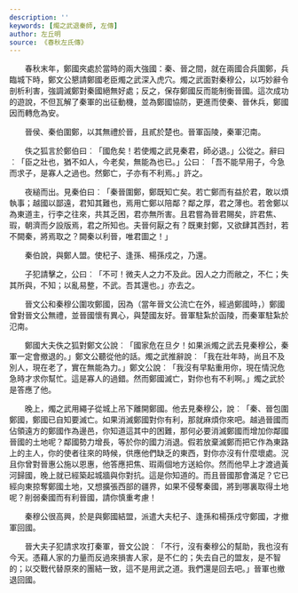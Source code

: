```yaml
---
description: ''
keywords: [燭之武退秦師, 左傳]
author: 左丘明
source: 《春秋左氏傳》
---
```


<Intro>

　　春秋末年，鄭國夾處於當時的兩大強國：秦、晉之間，就在兩國合兵圍鄭，兵臨城下時，鄭文公懇請鄭國老臣燭之武深入虎穴。燭之武面對秦穆公，以巧妙辭令剖析利害，強調滅鄭對秦國絕無好處；反之，保存鄭國反而能制衡晉國。這次成功的遊說，不但瓦解了秦軍的出征動機，並為鄭國協防，更進而使秦、晉休兵，鄭國因而轉危為安。

</Intro>

<MainText>

<div className="main prose" data-paragraph="true">

　　晉侯、秦伯圍鄭，以其無禮於晉，且貳於楚也。晉軍函陵，秦軍氾南。

　　佚之狐言於鄭伯曰︰「國危矣！若使燭之武見秦君，師必退。」公從之。辭曰︰「臣之壯也，猶不如人，今老矣，無能為也已。」公曰︰「吾不能早用子，今急而求子，是寡人之過也。然鄭亡，子亦有不利焉。」許之。

　　夜縋而出。見秦伯曰︰「秦晉圍鄭，鄭既知亡矣。若亡鄭而有益於君，敢以煩執事；越國以鄙遠，君知其難也，焉用亡鄭以陪鄰？鄰之厚，君之薄也。若舍鄭以為東道主，行李之往來，共其乏困，君亦無所害。且君嘗為晉君賜矣，許君焦、瑕，朝濟而夕設版焉，君之所知也。夫晉何厭之有？既東封鄭，又欲肆其西封，若不闕秦，將焉取之？闕秦以利晉，唯君圖之！」

　　秦伯說，與鄭人盟。使杞子、逢孫、楊孫戍之，乃還。

　　子犯請擊之，公曰︰「不可！微夫人之力不及此。因人之力而敝之，不仁；失其所與，不知；以亂易整，不武。吾其還也。」亦去之。

</div>

</MainText>

<Translation>

　　晉文公和秦穆公圍攻鄭國，因為（當年晉文公流亡在外，經過鄭國時，）鄭國曾對晉文公無禮，並晉國懷有異心，與楚國友好。晉軍駐紮於函陵，而秦軍駐紮於氾南。

　　鄭國大夫佚之狐對鄭文公說︰「國家危在旦夕！如果派燭之武去見秦穆公，秦軍一定會撤退的。」鄭文公聽從他的話。燭之武推辭說︰「我在壯年時，尚且不及別人，現在老了，實在無能為力。」鄭文公說︰「我沒有早點重用你，現在情況危急時才求你幫忙。這是寡人的過錯。然而鄭國滅亡，對你也有不利啊。」燭之武於是答應了他。

　　晚上，燭之武用繩子從城上吊下離開鄭國。他去見秦穆公，說︰「秦、晉包圍鄭國，鄭國已自知要滅亡。如果消滅鄭國對你有利，那就麻煩你來吧。越過晉國而佔領遠方的鄭國作為邊邑，你知道這其中的困難，那何必要消滅鄭國而增加你鄰國晉國的土地呢？鄰國勢力增長，等於你的國力消退。假若放棄滅鄭而把它作為東路上的主人，你的使者往來的時候，供應他們缺乏的東西，對你亦沒有什麼壞處。況且你曾對晉惠公施以恩惠，他答應把焦、瑕兩個地方送給你。然而他早上才渡過黃河歸國，晚上就已經築起城牆與你對抗。這是你知道的。而且晉國那會滿足？它已經向東掠奪鄭國土地，又想擴張西部的疆界，如果不侵奪秦國，將到哪裏取得土地呢？削弱秦國而有利晉國，請你慎重考慮！

　　秦穆公很高興，於是與鄭國結盟，派遣大夫杞子、逢孫和楊孫戍守鄭國，才撤軍回國。

　　晉大夫子犯請求攻打秦軍，晉文公說︰「不行，沒有秦穆公的幫助，我也沒有今天。憑藉人家的力量而反過來損害人家，是不仁的；失去自己的盟友，是不智的；以交戰代替原來的團結一致，這不是用武之道。我們還是回去吧。」晉軍也撤退回國。

</Translation>

<Media>
  <Tabs>
    <TabItem value="動畫" default>
      <Youtube id="CFu57--142A" />
    </TabItem>
    <TabItem value="課文講解">
      <Youtube id="PVr2BsuBSrM" />
    </TabItem>
    <TabItem value="百家講壇">
      <Youtube id="wRpHD2WTjQs" />
    </TabItem>
  </Tabs>
</Media>
